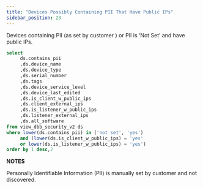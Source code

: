 ```yaml
---
title: "Devices Possibly Containing PII That Have Public IPs"
sidebar_position: 23
---
```


Devices containing PII (as set by customer ) or PII is ‘Not Set’ and have public IPs.

```sql
select
     ds.contains_pii
     ,ds.device_name
     ,ds.device_type
     ,ds.serial_number
     ,ds.tags
     ,ds.device_service_level
     ,ds.device_last_edited
     ,ds.is_client_w_public_ips
     ,ds.client_external_ips
     ,ds.is_listener_w_public_ips
     ,ds.listener_external_ips
     ,ds.all_software
from view_dbb_security_v2 ds
where lower(ds.contains_pii) in ('not set', 'yes')
     and (lower(ds.is_client_w_public_ips) = 'yes'
     or lower(ds.is_listener_w_public_ips) = 'yes')
order by 1 desc,2
```

**NOTES**

Personally Identifiable Information (PII) is manually set by customer and not discovered.
